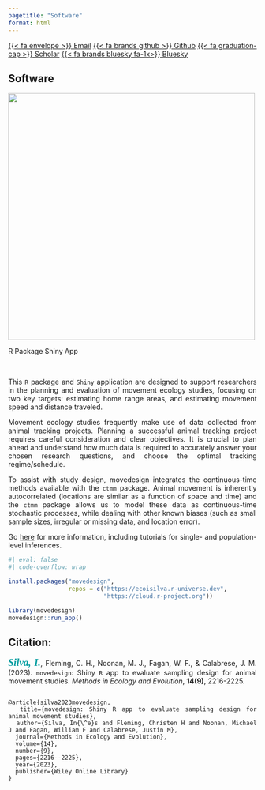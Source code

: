 ```yaml
---
pagetitle: "Software"
format: html
---
```


```{=html}
<style>
body {
    text-align: justify;
}
.custom-author {
  color: #009da0;
  font-family: 'Crimson Pro' !important;
  font-style: italic;
  font-size: 20px;
  font-weight: 600 !important;
}
</style>
```

::: {.btn-group .btn-centered role="group" aria-label="Social Links"}
[{{< fa envelope >}} Email](mailto:i-simoes-silva@hzdr.de){.btn .btn-secondary .btn role="button" data-toggle="data" title="email"} [{{< fa brands github >}} Github](https://www.github.com/ecoisilva){.btn .btn-secondary .btn role="button" data-toggle="data" title="github"} [{{< fa graduation-cap >}} Scholar](https://scholar.google.com/citations?hl=en&user=dRvr6IYAAAA){.btn .btn-secondary .btn role="button" data-toggle="data" title="scholar"} [{{< fa brands bluesky fa-1x>}} Bluesky](https://bsky.app/profile/ecoisilva.bsky.social){.btn .btn-secondary .btn role="button" data-toggle="data" title="bluesky"}
:::

## <i class="fa-solid fa-code"></i> Software

::::: {layout="[ 25, 80 ]"}
::: {#first-column}

[![](images/movedesign_logo.png){fig-alt="Logo for the movedesign R package and Shiny application" width="500" align="center"}](github.com/ecoisilva/movedesign)
:::

::: {#second-column}

<!-- ### `movedesign` -->

[<i class="fa-solid fa-cube"></i> R Package]{.badge .rounded-pill .bg-primary} [<i class="fa-solid fa-diagram-project"></i> Shiny App]{.badge .rounded-pill .bg-primary}

<br>

This `R` package and `Shiny` application are designed to support researchers in the planning and evaluation of movement ecology studies, focusing on two key targets: estimating home range areas, and estimating movement speed and distance traveled.

Movement ecology studies frequently make use of data collected from animal tracking projects. Planning a successful animal tracking project requires careful consideration and clear objectives. It is crucial to plan ahead and understand how much data is required to accurately answer your chosen research questions, and choose the optimal tracking regime/schedule.

To assist with study design, movedesign integrates the continuous-time methods available with the `ctmm` package. Animal movement is inherently autocorrelated (locations are similar as a function of space and time) and the `ctmm` package allows us to model these data as continuous-time stochastic processes, while dealing with other known biases (such as small sample sizes, irregular or missing data, and location error).

Go [here](https://ecoisilva.github.io/movedesign/) for more information, including tutorials for single- and population-level inferences.
:::
:::::

```r
#| eval: false
#| code-overflow: wrap

install.packages("movedesign", 
                 repos = c("https://ecoisilva.r-universe.dev",
                           "https://cloud.r-project.org"))

library(movedesign)
movedesign::run_app()

```

## Citation:

[Silva, I.]{.custom-author}, Fleming, C. H., Noonan, M. J., Fagan, W. F., & Calabrese, J. M. (2023). `movedesign`: Shiny `R` app to evaluate sampling design for animal movement studies. *Methods in Ecology and Evolution*, **14(9)**, 2216-2225.

```
   
@article{silva2023movedesign,
  title={movedesign: Shiny R app to evaluate sampling design for animal movement studies},
  author={Silva, In{\^e}s and Fleming, Christen H and Noonan, Michael J and Fagan, William F and Calabrese, Justin M},
  journal={Methods in Ecology and Evolution},
  volume={14},
  number={9},
  pages={2216--2225},
  year={2023},
  publisher={Wiley Online Library}
}

```
